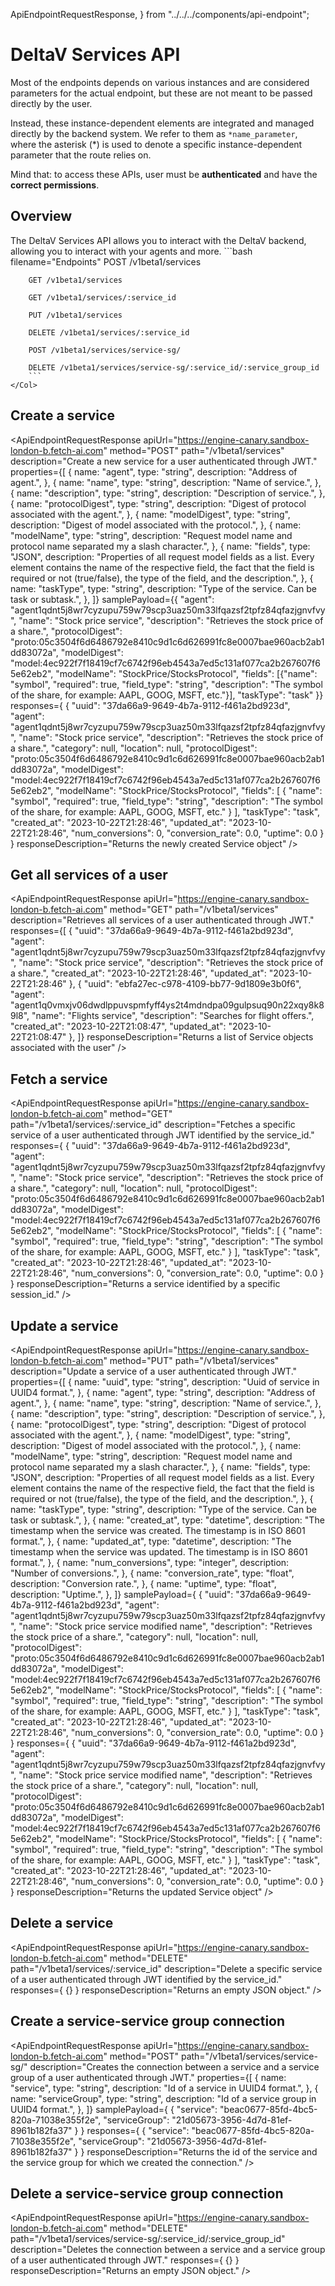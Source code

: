   ApiEndpointRequestResponse,
} from "../../../components/api-endpoint";

# DeltaV Services API

<div className="nx-text-fetch-content">
  Most of the endpoints depends on various instances and are considered parameters for the actual endpoint, but these are not meant to be passed directly by the user.

Instead, these instance-dependent elements are integrated and managed directly by the backend system. We refer to them as `*name_parameter`, where the asterisk (\*) is used to denote a specific instance-dependent parameter that the route relies on.

Mind that: to access these APIs, user must be **authenticated** and have the **correct permissions**.

</div>

## Overview

<Row>
    <Col>
        The DeltaV Services API allows you to interact with the DeltaV backend, allowing you to interact with your agents and more.
    </Col>
    <Col>
        ```bash filename="Endpoints"
        POST /v1beta1/services

        GET /v1beta1/services

        GET /v1beta1/services/:service_id

        PUT /v1beta1/services

        DELETE /v1beta1/services/:service_id

        POST /v1beta1/services/service-sg/

        DELETE /v1beta1/services/service-sg/:service_id/:service_group_id
        ```
    </Col>

</Row>

## Create a service

<ApiEndpointRequestResponse
  apiUrl="https://engine-canary.sandbox-london-b.fetch-ai.com"
  method="POST"
  path="/v1beta1/services"
  description="Create a new service for a user authenticated through JWT."
properties={[
    {
      name: "agent",
      type: "string",
      description:
        "Address of agent.",
    },
    {
      name: "name",
      type: "string",
      description: "Name of service.",
    },
    {
      name: "description",
      type: "string",
      description:
        "Description of service.",
    },
    {
      name: "protocolDigest",
      type: "string",
      description: "Digest of protocol associated with the agent.",
    },
    {
      name: "modelDigest",
      type: "string",
      description:
        "Digest of model associated with the protocol.",
    },
    {
      name: "modelName",
      type: "string",
      description: "Request model name and protocol name separated my a slash character.",
    },
    {
      name: "fields",
      type: "JSON",
      description:
        "Properties of all request model fields as a list. Every element contains the name of the respective field, the fact that the field is required or not (true/false), the type of the field, and the description.",
    },
    {
      name: "taskType",
      type: "string",
      description: "Type of the service. Can be task or subtask.",
    },
  ]}
  samplePayload={{
    "agent": "agent1qdnt5j8wr7cyzupu759w79scp3uaz50m33lfqazsf2tpfz84qfazjgnvfvy",
    "name": "Stock price service",
    "description": "Retrieves the stock price of a share.",
    "protocolDigest": "proto:05c3504f6d6486792e8410c9d1c6d626991fc8e0007bae960acb2ab1dd83072a",
    "modelDigest": "model:4ec922f7f18419cf7c6742f96eb4543a7ed5c131af077ca2b267607f65e62eb2",
    "modelName": "StockPrice/StocksProtocol",
    "fields": [{"name": "symbol", "required": true, "field_type": "string", "description": "The symbol of the share, for example: AAPL, GOOG, MSFT, etc."}],
    "taskType": "task"
  }}
  responses={
    {
        "uuid": "37da66a9-9649-4b7a-9112-f461a2bd923d",
        "agent": "agent1qdnt5j8wr7cyzupu759w79scp3uaz50m33lfqazsf2tpfz84qfazjgnvfvy",
        "name": "Stock price service",
        "description": "Retrieves the stock price of a share.",
        "category": null,
        "location": null,
        "protocolDigest": "proto:05c3504f6d6486792e8410c9d1c6d626991fc8e0007bae960acb2ab1dd83072a",
        "modelDigest": "model:4ec922f7f18419cf7c6742f96eb4543a7ed5c131af077ca2b267607f65e62eb2",
        "modelName": "StockPrice/StocksProtocol",
        "fields": [
            {
                "name": "symbol",
                "required": true,
                "field_type": "string",
                "description": "The symbol of the share, for example: AAPL, GOOG, MSFT, etc."
            }
        ],
        "taskType": "task",
        "created_at": "2023-10-22T21:28:46",
        "updated_at": "2023-10-22T21:28:46",
        "num_conversions": 0,
        "conversion_rate": 0.0,
        "uptime": 0.0
    }
  }
  responseDescription="Returns the newly created Service object"
/>

## Get all services of a user

<ApiEndpointRequestResponse
  apiUrl="https://engine-canary.sandbox-london-b.fetch-ai.com"
  method="GET"
  path="/v1beta1/services"
  description="Retrieves all services of a user authenticated through JWT."
  responses={[
    {
        "uuid": "37da66a9-9649-4b7a-9112-f461a2bd923d",
        "agent": "agent1qdnt5j8wr7cyzupu759w79scp3uaz50m33lfqazsf2tpfz84qfazjgnvfvy",
        "name": "Stock price service",
        "description": "Retrieves the stock price of a share.",
        "created_at": "2023-10-22T21:28:46",
        "updated_at": "2023-10-22T21:28:46"
    },
    {
        "uuid": "ebfa27ec-c978-4109-bb77-9d1809e3b0f6",
        "agent": "agent1q0vmxjv06dwdlppuvspmfyff4ys2t4mdndpa09gulpsuq90n22xqy8k89l8",
        "name": "Flights service",
        "description": "Searches for flight offers.",
        "created_at": "2023-10-22T21:08:47",
        "updated_at": "2023-10-22T21:08:47"
    },
  ]}
  responseDescription="Returns a list of Service objects associated with the user"
/>

## Fetch a service

<ApiEndpointRequestResponse
  apiUrl="https://engine-canary.sandbox-london-b.fetch-ai.com"
  method="GET"
  path="/v1beta1/services/:service_id"
  description="Fetches a specific service of a user authenticated through JWT identified by the service_id."
  responses={
    {
        "uuid": "37da66a9-9649-4b7a-9112-f461a2bd923d",
        "agent": "agent1qdnt5j8wr7cyzupu759w79scp3uaz50m33lfqazsf2tpfz84qfazjgnvfvy",
        "name": "Stock price service",
        "description": "Retrieves the stock price of a share.",
        "category": null,
        "location": null,
        "protocolDigest": "proto:05c3504f6d6486792e8410c9d1c6d626991fc8e0007bae960acb2ab1dd83072a",
        "modelDigest": "model:4ec922f7f18419cf7c6742f96eb4543a7ed5c131af077ca2b267607f65e62eb2",
        "modelName": "StockPrice/StocksProtocol",
        "fields": [
            {
                "name": "symbol",
                "required": true,
                "field_type": "string",
                "description": "The symbol of the share, for example: AAPL, GOOG, MSFT, etc."
            }
        ],
        "taskType": "task",
        "created_at": "2023-10-22T21:28:46",
        "updated_at": "2023-10-22T21:28:46",
        "num_conversions": 0,
        "conversion_rate": 0.0,
        "uptime": 0.0
    }
  }
  responseDescription="Returns a service identified by a specific session_id."
/>

## Update a service

<ApiEndpointRequestResponse
  apiUrl="https://engine-canary.sandbox-london-b.fetch-ai.com"
  method="PUT"
  path="/v1beta1/services"
  description="Update a service of a user authenticated through JWT."
  properties={[
    {
      name: "uuid",
      type: "string",
      description:
        "Uuid of service in UUID4 format.",
    },
    {
      name: "agent",
      type: "string",
      description:
        "Address of agent.",
    },
    {
      name: "name",
      type: "string",
      description: "Name of service.",
    },
    {
      name: "description",
      type: "string",
      description:
        "Description of service.",
    },
    {
      name: "protocolDigest",
      type: "string",
      description: "Digest of protocol associated with the agent.",
    },
    {
      name: "modelDigest",
      type: "string",
      description:
        "Digest of model associated with the protocol.",
    },
    {
      name: "modelName",
      type: "string",
      description: "Request model name and protocol name separated my a slash character.",
    },
    {
      name: "fields",
      type: "JSON",
      description:
        "Properties of all request model fields as a list. Every element contains the name of the respective field, the fact that the field is required or not (true/false), the type of the field, and the description.",
    },
    {
      name: "taskType",
      type: "string",
      description: "Type of the service. Can be task or subtask.",
    },
    {
      name: "created_at",
      type: "datetime",
      description:
        "The timestamp when the service was created. The timestamp is in ISO 8601 format.",
    },
    {
      name: "updated_at",
      type: "datetime",
      description: "The timestamp when the service was updated. The timestamp is in ISO 8601 format.",
    },
    {
      name: "num_conversions",
      type: "integer",
      description: "Number of conversions.",
    },
    {
      name: "conversion_rate",
      type: "float",
      description:
        "Conversion rate.",
    },
    {
      name: "uptime",
      type: "float",
      description: "Uptime.",
    },
  ]}
  samplePayload={
    {
        "uuid": "37da66a9-9649-4b7a-9112-f461a2bd923d",
        "agent": "agent1qdnt5j8wr7cyzupu759w79scp3uaz50m33lfqazsf2tpfz84qfazjgnvfvy",
        "name": "Stock price service modified name",
        "description": "Retrieves the stock price of a share.",
        "category": null,
        "location": null,
        "protocolDigest": "proto:05c3504f6d6486792e8410c9d1c6d626991fc8e0007bae960acb2ab1dd83072a",
        "modelDigest": "model:4ec922f7f18419cf7c6742f96eb4543a7ed5c131af077ca2b267607f65e62eb2",
        "modelName": "StockPrice/StocksProtocol",
        "fields": [
            {
                "name": "symbol",
                "required": true,
                "field_type": "string",
                "description": "The symbol of the share, for example: AAPL, GOOG, MSFT, etc."
            }
        ],
        "taskType": "task",
        "created_at": "2023-10-22T21:28:46",
        "updated_at": "2023-10-22T21:28:46",
        "num_conversions": 0,
        "conversion_rate": 0.0,
        "uptime": 0.0
    }
  }
  responses={
    {
        "uuid": "37da66a9-9649-4b7a-9112-f461a2bd923d",
        "agent": "agent1qdnt5j8wr7cyzupu759w79scp3uaz50m33lfqazsf2tpfz84qfazjgnvfvy",
        "name": "Stock price service modified name",
        "description": "Retrieves the stock price of a share.",
        "category": null,
        "location": null,
        "protocolDigest": "proto:05c3504f6d6486792e8410c9d1c6d626991fc8e0007bae960acb2ab1dd83072a",
        "modelDigest": "model:4ec922f7f18419cf7c6742f96eb4543a7ed5c131af077ca2b267607f65e62eb2",
        "modelName": "StockPrice/StocksProtocol",
        "fields": [
            {
                "name": "symbol",
                "required": true,
                "field_type": "string",
                "description": "The symbol of the share, for example: AAPL, GOOG, MSFT, etc."
            }
        ],
        "taskType": "task",
        "created_at": "2023-10-22T21:28:46",
        "updated_at": "2023-10-22T21:28:46",
        "num_conversions": 0,
        "conversion_rate": 0.0,
        "uptime": 0.0
    }
  }
  responseDescription="Returns the updated Service object"
/>

## Delete a service

<ApiEndpointRequestResponse
  apiUrl="https://engine-canary.sandbox-london-b.fetch-ai.com"
  method="DELETE"
  path="/v1beta1/services/:service_id"
  description="Delete a specific service of a user authenticated through JWT identified by the service_id."
  responses={
    {}
  }
  responseDescription="Returns an empty JSON object."
/>

## Create a service-service group connection

<ApiEndpointRequestResponse
  apiUrl="https://engine-canary.sandbox-london-b.fetch-ai.com"
  method="POST"
  path="/v1beta1/services/service-sg/"
  description="Creates the connection between a service and a service group of a user authenticated through JWT."
properties={[
    {
      name: "service",
      type: "string",
      description:
        "Id of a service in UUID4 format.",
    },
    {
      name: "serviceGroup",
      type: "string",
      description: "Id of a service group in UUID4 format.",
    },
  ]}
  samplePayload={
    {
        "service": "beac0677-85fd-4bc5-820a-71038e355f2e",
        "serviceGroup": "21d05673-3956-4d7d-81ef-8961b182fa37"
    }
  }
  responses={
    {
        "service": "beac0677-85fd-4bc5-820a-71038e355f2e",
        "serviceGroup": "21d05673-3956-4d7d-81ef-8961b182fa37"
    }
  }
  responseDescription="Returns the id of the service and the service group for which we created the connection."
/>

## Delete a service-service group connection

<ApiEndpointRequestResponse
  apiUrl="https://engine-canary.sandbox-london-b.fetch-ai.com"
  method="DELETE"
  path="/v1beta1/services/service-sg/:service_id/:service_group_id"
  description="Deletes the connection between a service and a service group of a user authenticated through JWT."
  responses={
    {}
  }
  responseDescription="Returns an empty JSON object."
/>
